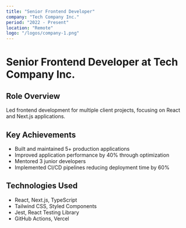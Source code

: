 ```yaml
---
title: "Senior Frontend Developer"
company: "Tech Company Inc."
period: "2022 - Present"
location: "Remote"
logo: "/logos/company-1.png"
---
```


# Senior Frontend Developer at Tech Company Inc.

## Role Overview
Led frontend development for multiple client projects, focusing on React and Next.js applications.

## Key Achievements
- Built and maintained 5+ production applications
- Improved application performance by 40% through optimization
- Mentored 3 junior developers
- Implemented CI/CD pipelines reducing deployment time by 60%

## Technologies Used
- React, Next.js, TypeScript
- Tailwind CSS, Styled Components
- Jest, React Testing Library
- GitHub Actions, Vercel
